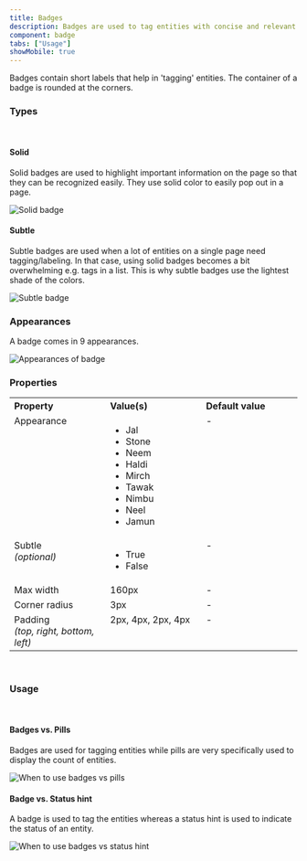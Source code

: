 ```yaml
---
title: Badges
description: Badges are used to tag entities with concise and relevant information.
component: badge
tabs: ["Usage"]
showMobile: true
---
```


Badges contain short labels that help in 'tagging' entities. The container of a badge is rounded at the corners.
<br/>

### Types
<br />

#### Solid

Solid badges are used to highlight important information on the page so that they can be recognized easily. They use solid color to easily pop out in a page.

![Solid badge](./images/badge-1.png)

#### Subtle

Subtle badges are used when a lot of entities on a single page need tagging/labeling. In that case, using solid badges becomes a bit overwhelming e.g. tags in a list. This is why subtle badges use the lightest shade of the colors.

![Subtle badge](./images/badge-2.png)
<br/>

### Appearances
A badge comes in 9 appearances.

![Appearances of badge](./images/badge-3.png)
<br/>

### Properties
<table style="width: 100%">
  <tbody>
    <tr>
      <th style="width:33%; text-align: left;">Property</th>
      <th style="width:33%; text-align: left;">Value(s)</th>
      <th style="width:33%; text-align: left;">Default value</th>
    </tr>
    <tr style="vertical-align: top">
      <td>Appearance</td>
      <td>
          <ul>
              <li>Jal</li>
              <li>Stone</li>
              <li>Neem</li>
              <li>Haldi</li>
              <li>Mirch</li>
              <li>Tawak</li>
              <li>Nimbu</li>
              <li>Neel</li>
              <li>Jamun</li>
          </ul>
      </td>
      <td>-</td>
    </tr>
    <tr style="vertical-align: top">
      <td>Subtle<br/><em>(optional)</em></td>
      <td>
          <ul>
              <li>True</li>
              <li>False</li>
          </ul>
      </td>
      <td>-</td>
    </tr>
    <tr style="vertical-align: top">
      <td>Max width</td>
      <td>160px</td>
      <td>-</td>
    </tr>
    <tr style="vertical-align: top">
      <td>Corner radius</td>
      <td>3px</td>
      <td>-</td>
    </tr>
    <tr style="vertical-align: top">
      <td>Padding<br/><em>(top, right, bottom, left)</em></td>
      <td>2px, 4px, 2px, 4px</td>
      <td>-</td>
    </tr>
  </tbody>
</table>
<br/>

### Usage
<br/>

#### Badges vs. Pills
Badges are used for tagging entities while pills are very specifically used to display the count of entities.

![When to use badges vs pills](./images/badge-4.png)
<br/>

#### Badge vs. Status hint
A badge is used to tag the entities whereas a status hint is used to indicate the status of an entity. 

![When to use badges vs status hint](./images/badge-5.png)
